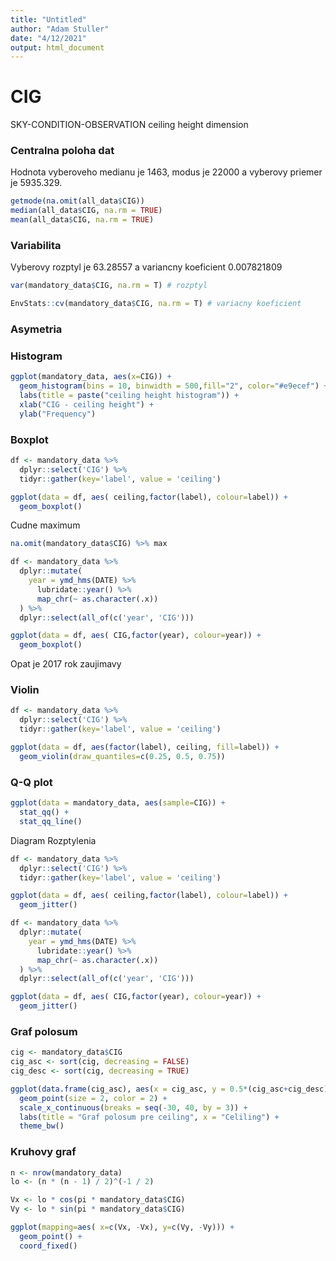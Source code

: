 ```yaml
---
title: "Untitled"
author: "Adam Stuller"
date: "4/12/2021"
output: html_document
---
```


# CIG
SKY-CONDITION-OBSERVATION ceiling height dimension

### Centralna poloha dat

Hodnota vyberoveho medianu je 1463, modus je 22000 a vyberovy priemer je 5935.329. 

```r
getmode(na.omit(all_data$CIG))
median(all_data$CIG, na.rm = TRUE)
mean(all_data$CIG, na.rm = TRUE)
``` 


### Variabilita 

Vyberovy rozptyl je 63.28557 a variancny koeficient 0.007821809

```r
var(mandatory_data$CIG, na.rm = T) # rozptyl

EnvStats::cv(mandatory_data$CIG, na.rm = T) # variacny koeficient
```


### Asymetria

### Histogram 
```r
ggplot(mandatory_data, aes(x=CIG)) + 
  geom_histogram(bins = 10, binwidth = 500,fill="2", color="#e9ecef") +
  labs(title = paste("ceiling height histogram")) +
  xlab("CIG - ceiling height") +
  ylab("Frequency") 
```

### Boxplot 

```r
df <- mandatory_data %>% 
  dplyr::select('CIG') %>%
  tidyr::gather(key='label', value = 'ceiling')

ggplot(data = df, aes( ceiling,factor(label), colour=label)) +
  geom_boxplot() 
```
Cudne maximum 
```r
na.omit(mandatory_data$CIG) %>% max
```

```r
df <- mandatory_data %>% 
  dplyr::mutate(
    year = ymd_hms(DATE) %>% 
      lubridate::year() %>% 
      map_chr(~ as.character(.x))
  ) %>%
  dplyr::select(all_of(c('year', 'CIG')))

ggplot(data = df, aes( CIG,factor(year), colour=year)) +
  geom_boxplot() 
```
Opat je 2017 rok zaujimavy

### Violin 
```r
df <- mandatory_data %>%
  dplyr::select('CIG') %>%
  tidyr::gather(key='label', value = 'ceiling')

ggplot(data = df, aes(factor(label), ceiling, fill=label)) +
  geom_violin(draw_quantiles=c(0.25, 0.5, 0.75))
```



### Q-Q plot 

```r
ggplot(data = mandatory_data, aes(sample=CIG)) +
  stat_qq() + 
  stat_qq_line()
```


Diagram Rozptylenia
```r
df <- mandatory_data %>%
  dplyr::select('CIG') %>%
  tidyr::gather(key='label', value = 'ceiling')

ggplot(data = df, aes( ceiling,factor(label), colour=label)) +
  geom_jitter() 
```



```r

df <- mandatory_data %>% 
  dplyr::mutate(
    year = ymd_hms(DATE) %>% 
      lubridate::year() %>% 
      map_chr(~ as.character(.x))
  ) %>%
  dplyr::select(all_of(c('year', 'CIG')))

ggplot(data = df, aes( CIG,factor(year), colour=year)) +
  geom_jitter() 
``` 


### Graf polosum 

```r
cig <- mandatory_data$CIG
cig_asc <- sort(cig, decreasing = FALSE)
cig_desc <- sort(cig, decreasing = TRUE)

ggplot(data.frame(cig_asc), aes(x = cig_asc, y = 0.5*(cig_asc+cig_desc))) + 
  geom_point(size = 2, color = 2) +
  scale_x_continuous(breaks = seq(-30, 40, by = 3)) +
  labs(title = "Graf polosum pre ceiling", x = "Celiling") +
  theme_bw()
```


### Kruhovy graf
```r
n <- nrow(mandatory_data)
lo <- (n * (n - 1) / 2)^(-1 / 2)

Vx <- lo * cos(pi * mandatory_data$CIG)
Vy <- lo * sin(pi * mandatory_data$CIG)

ggplot(mapping=aes( x=c(Vx, -Vx), y=c(Vy, -Vy))) +
  geom_point() + 
  coord_fixed()
```
